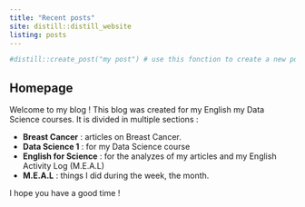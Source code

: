 ```yaml
---
title: "Recent posts"
site: distill::distill_website
listing: posts
---
```


```r
#distill::create_post("my post") # use this fonction to create a new post
```

## Homepage

Welcome to my blog ! This blog was created for my English my Data Science courses. It is divided in multiple sections :

- **Breast Cancer** : articles on Breast Cancer.
- **Data Science 1** : for my Data Science course
- **English for Science** : for the analyzes of my articles and my English Activity Log (M.E.A.L) 
- **M.E.A.L** : things I did during the week, the month.

I hope you have a good time !

